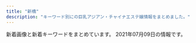 ```yaml
---
title: "新橋"
description: "キーワード別にの巨乳アジアン・チャイナエステ嬢情報をまとめました。"
---
```


新着画像と新着キーワードをまとめています。
2021年07月09日の情報です。

<DmmAffiliateIns />
<KeywordTable
  shops={
    [
    {
        "keywords": {
            "87": 6,
            "86": 31
        },
        "url": "http://melpomene-est.biz/",
        "img_links": [
            "http://melpomene-est.biz/images/cg08.jpg",
            "http://melpomene-est.biz/images/ac4.jpg",
            "http://melpomene-est.biz/images/cg06.jpg",
            "http://melpomene-est.biz/images/ac2.jpg",
            "http://melpomene-est.biz/images/b4.jpg",
            "http://melpomene-est.biz/images/r1.jpg",
            "http://melpomene-est.biz/images/r2.jpg",
            "http://melpomene-est.biz/images/b6.jpg",
            "http://melpomene-est.biz/images/cg01.jpg",
            "http://melpomene-est.biz/images/b3.jpg",
            "http://melpomene-est.biz/images/roser.png",
            "http://melpomene-est.biz/images/kan.jpg",
            "http://melpomene-est.biz/images/r4.jpg",
            "http://melpomene-est.biz/images/ac1.jpg",
            "http://melpomene-est.biz/images/b1.jpg",
            "http://melpomene-est.biz/images/cg02.jpg",
            "http://melpomene-est.biz/images/rosel.png",
            "http://melpomene-est.biz/images/cg05.jpg",
            "http://melpomene-est.biz/images/cg09.jpg",
            "http://melpomene-est.biz/images/b2.jpg",
            "http://melpomene-est.biz/images/b5.jpg",
            "http://melpomene-est.biz/images/qrc.png",
            "http://melpomene-est.biz/images/r3.jpg",
            "http://melpomene-est.biz/images/r5.jpg",
            "http://melpomene-est.biz/images/cg03.jpg",
            "http://melpomene-est.biz/images/r6.jpg",
            "http://melpomene-est.biz/images/tel.png",
            "http://melpomene-est.biz/images/ac3.jpg"
        ],
        "station": "JR\u65b0\u6a4b\u99c5\u65e5\u6bd4\u8c37\u53e3",
        "name": "\u30bb\u30cf\u30c8"
    },
    {
        "station": "JR\u65b0\u6a4b\u99c5\u70cf\u68ee\u53e3",
        "img_links": [
            "http://www.momigoku.mensest.com/files/006-03.jpg",
            "http://www.momigoku.mensest.com/files/007-02.jpg",
            "http://www.momigoku.mensest.com/files/002-02.jpg",
            "http://www.momigoku.mensest.com/files/005-03.jpg",
            "http://www.momigoku.mensest.com/images/r3.jpg",
            "http://www.momigoku.mensest.com/files/003-02.jpg",
            "http://www.momigoku.mensest.com/files/005-02.jpg",
            "http://www.momigoku.mensest.com/files/001-02.jpg",
            "http://www.momigoku.mensest.com/files/001.jpg",
            "http://www.momigoku.mensest.com/files/002.jpg",
            "http://www.momigoku.mensest.com/photo_news/upimg/6568560e4063c21661_0.jpg",
            "http://www.momigoku.mensest.com/files/004-02.jpg",
            "http://www.momigoku.mensest.com/images/mobile.jpg",
            "http://www.momigoku.mensest.com/files/008-03.jpg",
            "http://www.momigoku.mensest.com/files/008-02.jpg",
            "http://www.momigoku.mensest.com/files/006-02.jpg",
            "http://www.momigoku.mensest.com/files/007.jpg",
            "http://www.momigoku.mensest.com/files/002-03.jpg",
            "http://www.momigoku.mensest.com/images/line.png",
            "http://www.momigoku.mensest.com/files/009-02.jpg",
            "http://www.momigoku.mensest.com/files/008.jpg",
            "http://www.momigoku.mensest.com/files/009.jpg",
            "http://www.momigoku.mensest.com/files/003-03.jpg",
            "http://www.momigoku.mensest.com/files/004.jpg",
            "http://www.momigoku.mensest.com/files/005.jpg",
            "http://www.momigoku.mensest.com/files/009-03.jpg",
            "http://www.momigoku.mensest.com/photo_news/upimg/6504960e3d603628fe_1.jpg",
            "http://www.momigoku.mensest.com/files/001-03.jpg",
            "http://www.momigoku.mensest.com/files/004-03.jpg",
            "http://www.momigoku.mensest.com/files/003.jpg",
            "http://www.momigoku.mensest.com/files/006.jpg",
            "http://www.momigoku.mensest.com/photo_news/upimg/6504960e3d603628fe_0.jpg",
            "http://www.momigoku.mensest.com/files/007-03.jpg"
        ],
        "keywords": {
            "E": 4,
            "C": 21,
            "D": 28,
            "87": 36,
            "\u30bb\u30af\u30b7\u30fc": 1
        },
        "name": "\u3082\u307f\u6975",
        "url": "http://www.momigoku.mensest.com/"
    },
    {
        "keywords": {},
        "img_links": [],
        "url": "http://es-leon.link/",
        "station": "JR\u65b0\u6a4b\u99c5\u70cf\u68ee\u53e3",
        "name": "LEON"
    },
    {
        "station": "\u5185\u5e78\u753a\u99c5A3",
        "img_links": [
            "http://romantic-est.info/img/cg03.jpg",
            "http://romantic-est.info/img/r2.jpg",
            "http://romantic-est.info/img/cg09.jpg",
            "http://romantic-est.info/img/cg091.jpg",
            "http://romantic-est.info/img/r5.jpg",
            "http://romantic-est.info/img/topimg.jpg",
            "http://romantic-est.info/img/cg07.jpg",
            "http://romantic-est.info/img/r4.jpg",
            "http://romantic-est.info/img/kan.jpg",
            "http://romantic-est.info/link/menlog.jpg",
            "http://romantic-est.info/img/cg061.jpg",
            "http://romantic-est.info/img/cg11.jpg",
            "http://romantic-est.info/img/cg111.jpg",
            "http://romantic-est.info/img/cg06.jpg",
            "http://romantic-est.info/img/topimg1.jpg",
            "http://romantic-est.info/img/line1.jpg",
            "http://romantic-est.info/img/r3.jpg",
            "http://romantic-est.info/img/r1.jpg",
            "https://s-este.jp/img/common/freebanner/200_40.png",
            "https://www.est-tatsujin.jp/theme/esthe_no_tatsujin_front/banner/estbnr_s2_200x40.jpg",
            "http://romantic-est.info/img/line.jpg",
            "http://romantic-est.info/img/cg071.jpg",
            "http://romantic-est.info/img/cg031.jpg",
            "http://romantic-est.info/img/rec00.jpg"
        ],
        "keywords": {},
        "name": "\u30ab\u30b5\u30d6\u30e9\u30f3\u30ab",
        "url": "http://romantic-est.info/"
    },
    {
        "img_links": [
            "https://minazuki-tokyo.com/wp-content/uploads/2021/02/yumi.jpg",
            "https://minazuki-tokyo.com/wp-content/uploads/2021/02/sm02.png",
            "https://minazuki-tokyo.com/wp-content/uploads/2020/11/photo05.png",
            "https://minazuki-tokyo.com/wp-content/uploads/2021/02/koyuri-1.jpg",
            "https://minazuki-tokyo.com/wp-content/uploads/2020/11/photo04.png",
            "https://minazuki-tokyo.com/wp-content/uploads/2021/03/top10.png",
            "https://minazuki-tokyo.com/wp-content/uploads/2021/02/2-09.png",
            "https://minazuki-tokyo.com/wp-content/uploads/2021/02/cam.png",
            "https://minazuki-tokyo.com/wp-content/uploads/2021/02/sm01.png",
            "https://minazuki-tokyo.com/wp-content/uploads/2020/11/photo01.png",
            "https://minazuki-tokyo.com/wp-content/uploads/2021/02/yuyu.png",
            "https://minazuki-tokyo.com/wp-content/uploads/2021/02/sm04.png",
            "https://minazuki-tokyo.com/wp-content/uploads/2021/02/t08.png",
            "https://minazuki-tokyo.com/wp-content/uploads/2021/02/ayu.jpg",
            "https://minazuki-tokyo.com/wp-content/uploads/2021/02/yuyu2.jpg",
            "https://minazuki-tokyo.com/wp-content/uploads/2021/02/haru.jpg",
            "https://minazuki-tokyo.com/wp-content/uploads/2021/02/t04.png",
            "https://minazuki-tokyo.com/wp-content/uploads/2021/02/sm03.png",
            "https://minazuki-tokyo.com/wp-content/uploads/2021/02/haru.png",
            "https://minazuki-tokyo.com/wp-content/uploads/2021/02/t01.png",
            "https://minazuki-tokyo.com/wp-content/uploads/2021/02/price.png",
            "https://minazuki-tokyo.com/wp-content/uploads/2020/11/photo03.png",
            "https://minazuki-tokyo.com/wp-content/uploads/2021/02/t07.png",
            "https://minazuki-tokyo.com/wp-content/uploads/2021/02/top2.png",
            "https://minazuki-tokyo.com/wp-content/uploads/2021/02/koyuri.png",
            "https://minazuki-tokyo.com/wp-content/uploads/2021/02/t06.png",
            "https://minazuki-tokyo.com/wp-content/uploads/2021/02/yumi.png",
            "https://minazuki-tokyo.com/wp-content/uploads/2021/02/t03.png",
            "https://minazuki-tokyo.com/wp-content/uploads/2021/02/t05.png",
            "https://minazuki-tokyo.com/wp-content/uploads/2021/02/t02.png",
            "https://minazuki-tokyo.com/wp-content/uploads/2021/02/ayu.png",
            "https://minazuki-tokyo.com/wp-content/uploads/2021/02/top1.png",
            "https://minazuki-tokyo.com/wp-content/uploads/2020/11/photo02.png"
        ],
        "station": "JR\u6d5c\u677e\u753a\u99c5\u5357\u53e3",
        "name": "\u6c34\u7121\u6708\uff5e\u307f\u306a\u3065\u304d\uff5e",
        "url": "https://minazuki-tokyo.com/",
        "keywords": {
            "85": 4,
            "83": 4,
            "87": 4,
            "86": 4,
            "90": 4
        }
    },
    {
        "station": "JR\u6d5c\u677e\u753a\u99c5\u5317\u53e3",
        "img_links": [
            "https://hamamatsucho-mensesthe.net/wp/wp-content/uploads/2019/10/eri-150x150.jpg",
            "https://hamamatsucho-mensesthe.net/wp/wp-content/uploads/2020/02/nana.jpg",
            "https://hamamatsucho-mensesthe.net/wp/icon/facebook.png",
            "https://hamamatsucho-mensesthe.net/wp/icon/line.png",
            "https://hamamatsucho-mensesthe.net/room/room-l2.jpg",
            "https://hamamatsucho-mensesthe.net/staff/top/nao-s1.jpg",
            "https://hamamatsucho-mensesthe.net/room/room-l5.jpg",
            "https://hamamatsucho-mensesthe.net/images/clear.png",
            "https://hamamatsucho-mensesthe.net/wp/wp-content/uploads/2019/07/587590BB-96D0-4887-BE26-3B1413FF7283-150x150.jpeg",
            "https://hamamatsucho-mensesthe.net/wp/images/mensesthe.jpg",
            "https://hamamatsucho-mensesthe.net/wp/wp-content/uploads/2019/07/0677E994-1DBF-4E0E-AB70-7CA5C034B140-150x150.jpeg",
            "https://hamamatsucho-mensesthe.net/wp/images/top3.jpg",
            "https://hamamatsucho-mensesthe.net/wp/wp-content/uploads/2020/10/aki-150x150.jpg",
            "https://hamamatsucho-mensesthe.net/link/mens-esthe.png",
            "https://hamamatsucho-mensesthe.net/staff/top/ayaka-s1.jpg",
            "https://hamamatsucho-mensesthe.net/wp/wp-content/uploads/2018/11/yui-l1.jpg",
            "https://hamamatsucho-mensesthe.net/images/footer-l.png",
            "https://hamamatsucho-mensesthe.net/wp/wp-content/uploads/2021/01/yuna-150x150.jpg",
            "https://hamamatsucho-mensesthe.net/staff/top/miyu-s1.jpg",
            "https://hamamatsucho-mensesthe.net/wp/icon/google_plus.png",
            "https://hamamatsucho-mensesthe.net/wp/wp-content/uploads/2020/01/mitsuki.jpg",
            "https://hamamatsucho-mensesthe.net/wp/wp-content/uploads/2021/07/rika.jpg",
            "https://hamamatsucho-mensesthe.net/staff/top/rika-s1.jpg",
            "https://hamamatsucho-mensesthe.net/wp/wp-content/uploads/2020/01/emi-l1.jpg",
            "https://hamamatsucho-mensesthe.net/wp/wp-content/uploads/2021/05/yuki-s1-150x150.jpg",
            "https://hamamatsucho-mensesthe.net/staff/top/emi-s1.jpg",
            "https://hamamatsucho-mensesthe.net/wp/icon/twitter.png",
            "https://hamamatsucho-mensesthe.net/wp/wp-content/uploads/2021/05/yuki.jpg",
            "https://hamamatsucho-mensesthe.net/wp/wp-content/uploads/2020/02/1714CAA8-3D57-4009-AB72-F5A8E6B60310.jpeg",
            "https://hamamatsucho-mensesthe.net/images/flower.png",
            "https://hamamatsucho-mensesthe.net/icon/facebook.png",
            "https://hamamatsucho-mensesthe.net/icon/twitter.png",
            "https://hamamatsucho-mensesthe.net/staff/top/mitsuki-s1.jpg",
            "https://hamamatsucho-mensesthe.net/wp/wp-content/uploads/2021/07/rika-150x150.jpg",
            "https://hamamatsucho-mensesthe.net/staff/top/rin-s1.jpg",
            "https://hamamatsucho-mensesthe.net/icon/line.png",
            "https://hamamatsucho-mensesthe.net/wp/wp-content/uploads/2020/01/misaki-l2.jpg",
            "https://hamamatsucho-mensesthe.net/wp/wp-content/uploads/2020/11/urara.jpg",
            "https://hamamatsucho-mensesthe.net/wp/wp-content/uploads/2020/02/stand-by.jpg",
            "https://hamamatsucho-mensesthe.net/room/room-l3.jpg",
            "https://hamamatsucho-mensesthe.net/room/room-l1.jpg",
            "https://hamamatsucho-mensesthe.net/staff/top/aki-s1.jpg",
            "https://hamamatsucho-mensesthe.net/wp/wp-content/uploads/2020/08/ayaka.jpg",
            "https://hamamatsucho-mensesthe.net/wp/images/top1.jpg",
            "https://hamamatsucho-mensesthe.net/room/room-l6.jpg",
            "https://hamamatsucho-mensesthe.net/icon/google_plus.png",
            "https://hamamatsucho-mensesthe.net/wp/images/clear.png",
            "https://hamamatsucho-mensesthe.net/images/footer-r.png",
            "https://hamamatsucho-mensesthe.net/room/room-l4.jpg",
            "https://hamamatsucho-mensesthe.net/wp/images/top2.jpg"
        ],
        "keywords": {
            "C": 2,
            "E": 6,
            "D": 21
        },
        "name": "SERA",
        "url": "https://hamamatsucho-mensesthe.net/"
    },
    {
        "name": "\u3072\u307e\u308f\u308a",
        "url": "http://www.himawari.mensest.com/",
        "img_links": [
            "http://www.himawari.mensest.com/images/s_staff.jpg",
            "http://www.himawari.mensest.com/files/005.jpg",
            "http://www.himawari.mensest.com/images/s_news.jpg",
            "http://www.himawari.mensest.com/images/s_link.jpg",
            "http://www.himawari.mensest.com/images/top.png",
            "http://www.himawari.mensest.com/files/006-02.jpg",
            "http://www.himawari.mensest.com/images/s_info.jpg",
            "http://www.himawari.mensest.com/files/003.jpg",
            "http://www.himawari.mensest.com/images/hua.jpg",
            "http://www.himawari.mensest.com/images/bj3.jpg",
            "http://www.himawari.mensest.com/files/002-02.jpg",
            "http://www.himawari.mensest.com/images/bj1.jpg",
            "http://www.himawari.mensest.com/files/004-02.jpg",
            "http://www.himawari.mensest.com/files/003-02.jpg",
            "http://www.himawari.mensest.com/files/006.jpg",
            "http://www.himawari.mensest.com/files/002.jpg",
            "http://www.himawari.mensest.com/files/004.jpg",
            "http://www.himawari.mensest.com/files/005-02.jpg",
            "http://www.himawari.mensest.com/images/mobile.jpg"
        ],
        "keywords": {
            "87": 2,
            "D": 2,
            "86": 3,
            "C": 3
        },
        "station": "JR\u6d5c\u677e\u753a\u99c5\u5317\u53e3"
    },
    {
        "url": "http://www.es-tokyo.link",
        "name": "Pandora*\u30d1\u30f3\u30c9\u30e9",
        "keywords": {},
        "img_links": [
            "http://www.es-tokyo.link/images/staff_t.jpg",
            "http://www.es-tokyo.link/images/27.jpg",
            "http://www.es-tokyo.link/img/miwa1.jpg",
            "http://www.es-tokyo.link/images/b3.jpg",
            "http://www.es-tokyo.link/images/3.jpg",
            "http://www.es-tokyo.link/images/head.jpg",
            "http://www.es-tokyo.link/img/erin2.jpg",
            "http://www.es-tokyo.link/img/naomi1.jpg",
            "http://www.es-tokyo.link/img/hikari1.jpg",
            "http://www.es-tokyo.link/img/suzu1.jpg",
            "http://www.es-tokyo.link/images/22.jpg",
            "http://www.es-tokyo.link/images/20.jpg",
            "http://www.es-tokyo.link/img/minami2.jpg",
            "http://www.es-tokyo.link/images/30.jpg",
            "http://www.es-tokyo.link/images/tel.jpg",
            "http://www.es-tokyo.link/images/32.jpg",
            "http://www.es-tokyo.link/images/interior_t.jpg",
            "http://www.es-tokyo.link/images/mobile.jpg",
            "http://www.es-tokyo.link/img/ami1.jpg",
            "http://www.es-tokyo.link/images/5.jpg",
            "http://www.es-tokyo.link/img/minami1.jpg",
            "http://www.es-tokyo.link/images/sys2.jpg",
            "http://www.es-tokyo.link/images/newface.jpg",
            "http://www.es-tokyo.link/images/b1.jpg",
            "http://www.es-tokyo.link/images/news.jpg",
            "http://www.es-tokyo.link/images/s1.png",
            "http://www.es-tokyo.link/img/mayu1.jpg",
            "http://www.es-tokyo.link/images/int1.jpg",
            "http://www.es-tokyo.link/images/23.jpg",
            "http://www.es-tokyo.link/images/31.jpg",
            "http://www.es-tokyo.link/images/24.jpg",
            "http://www.es-tokyo.link/images/28.jpg",
            "http://www.es-tokyo.link/images/int2.jpg",
            "http://www.es-tokyo.link/img/erin1.jpg",
            "http://www.es-tokyo.link/images/19.jpg",
            "http://www.es-tokyo.link/img/emili1.jpg",
            "http://www.es-tokyo.link/img/izumi1.jpg",
            "http://www.es-tokyo.link/img/momoko1.jpg",
            "http://www.es-tokyo.link/img/yui1.jpg",
            "http://www.es-tokyo.link/images/9.jpg",
            "http://www.es-tokyo.link/images/b2.jpg",
            "http://www.es-tokyo.link/img/kaori1.jpg",
            "http://www.es-tokyo.link/images/sys1.jpg",
            "http://www.es-tokyo.link/img/izumi2.jpg",
            "http://www.es-tokyo.link/img/rin1.jpg",
            "http://www.es-tokyo.link/images/25.jpg"
        ],
        "station": "JR\u6d5c\u677e\u753a\u99c5\u5357\u53e3"
    },
    {
        "img_links": [
            "http://www.shiawasenojikan.esjp.info/files/003-02.jpg",
            "http://www.shiawasenojikan.esjp.info/files/010-03.jpg",
            "http://www.shiawasenojikan.esjp.info/files/001.jpg",
            "http://www.shiawasenojikan.esjp.info/images/link_t.jpg",
            "http://www.shiawasenojikan.esjp.info/files/015-02.jpg",
            "http://www.shiawasenojikan.esjp.info/files/009-02.jpg",
            "http://www.shiawasenojikan.esjp.info/files/003-03.jpg",
            "http://www.shiawasenojikan.esjp.info/images/interior_t.jpg",
            "http://www.shiawasenojikan.esjp.info/images/news.jpg",
            "http://www.shiawasenojikan.esjp.info/files/010-02.jpg",
            "http://www.shiawasenojikan.esjp.info/files/009-03.jpg",
            "http://www.shiawasenojikan.esjp.info/files/015.jpg",
            "http://www.shiawasenojikan.esjp.info/files/003.jpg",
            "http://www.shiawasenojikan.esjp.info/files/001-03.jpg",
            "http://www.shiawasenojikan.esjp.info/files/015-03.jpg",
            "http://www.shiawasenojikan.esjp.info/files/009.jpg",
            "http://www.shiawasenojikan.esjp.info/images/head.jpg",
            "http://www.shiawasenojikan.esjp.info/images/int2.jpg",
            "http://www.shiawasenojikan.esjp.info/files/010.jpg",
            "http://www.shiawasenojikan.esjp.info/images/staff_t.jpg",
            "http://www.shiawasenojikan.esjp.info/images/sys3.jpg",
            "http://www.shiawasenojikan.esjp.info/images/mobile.jpg",
            "http://www.shiawasenojikan.esjp.info/images/tel.jpg",
            "http://www.shiawasenojikan.esjp.info/files/001-02.jpg"
        ],
        "keywords": {
            "88": 1,
            "87": 3,
            "D": 5,
            "86": 1
        },
        "station": "JR\u65b0\u6a4b\u99c5\u65e5\u6bd4\u8c37\u53e3",
        "url": "http://www.shiawasenojikan.esjp.info/",
        "name": "\u5e78\u305b\u306e\u6642\u9593"
    },
    {
        "keywords": {},
        "station": "JR\u7530\u753a\u99c5\u6771\u53e3",
        "url": "http://www.k-harunoie.info/",
        "img_links": [
            "http://www.k-harunoie.info/imge/ta.png",
            "http://www.k-harunoie.info/imge/interior_t.jpg",
            "http://www.k-harunoie.info/imge/service2.jpg",
            "http://www.k-harunoie.info/imge/staff_t.jpg",
            "http://www.k-harunoie.info/imge/s1.png",
            "http://www.k-harunoie.info/imge/p-2.jpg",
            "http://www.k-harunoie.info/imge/p-1.jpg",
            "http://www.k-harunoie.info/imge/service3.jpg",
            "http://www.k-harunoie.info/imge/s0.png",
            "http://www.k-harunoie.info/imge/p-4.jpg",
            "http://www.k-harunoie.info/imge/int2.png",
            "http://www.k-harunoie.info/imge/p-5.jpg",
            "http://www.k-harunoie.info/imge/sys.png",
            "http://www.k-harunoie.info/imge/botton.jpg",
            "http://www.k-harunoie.info/imge/service1.jpg",
            "http://www.k-harunoie.info/imge/tel.png"
        ],
        "name": "\u6625\u306e\u5bb6"
    },
    {
        "keywords": {
            "D": 15,
            "C": 10
        },
        "url": "https://hamamatsucho-esthe.work/",
        "name": "Artemis",
        "img_links": [
            "https://hamamatsucho-esthe.work/room/esthe3.jpg",
            "https://hamamatsucho-esthe.work/2018/11/09/kana-s1.jpg",
            "https://hamamatsucho-esthe.work/2018/12/26/sayaka-s1.jpg",
            "https://hamamatsucho-esthe.work/menu/blog.png",
            "https://hamamatsucho-esthe.work/staff/riri-s1.jpg",
            "https://hamamatsucho-esthe.work/images/footer-r.png",
            "https://hamamatsucho-esthe.work/2019/06/14/riri-s1.jpg",
            "https://hamamatsucho-esthe.work/2021/03/26/riri-s1.jpg",
            "https://hamamatsucho-esthe.work/images/flower.png",
            "https://hamamatsucho-esthe.work/icon/google_plus.png",
            "https://hamamatsucho-esthe.work/images/qrcode.png",
            "https://hamamatsucho-esthe.work/staff/mimi-s1.jpg",
            "https://hamamatsucho-esthe.work/button/home.png",
            "https://hamamatsucho-esthe.work/menu/home.png",
            "https://hamamatsucho-esthe.work/room/esthe2.jpg",
            "https://hamamatsucho-esthe.work/icon/facebook.png",
            "https://hamamatsucho-esthe.work/2020/07/30/maki-s1.jpg",
            "https://hamamatsucho-esthe.work/room/2-l.jpg",
            "https://hamamatsucho-esthe.work/2021/04/22/nana-s1.jpg",
            "https://hamamatsucho-esthe.work/room/1-s.jpg",
            "https://hamamatsucho-esthe.work/icon/line.png",
            "https://hamamatsucho-esthe.work/room/4-l.jpg",
            "https://hamamatsucho-esthe.work/2021/05/20/mimi-s1.jpg",
            "https://hamamatsucho-esthe.work/room/3-s.jpg",
            "https://hamamatsucho-esthe.work/2019/01/14/emi-s1.jpg",
            "https://hamamatsucho-esthe.work/room/1-l.jpg",
            "https://hamamatsucho-esthe.work/button/staff.png",
            "https://hamamatsucho-esthe.work/2020/11/06/momo-s1.jpg",
            "https://hamamatsucho-esthe.work/2019/05/25/riko-s1.jpg",
            "https://hamamatsucho-esthe.work/room/4-s.jpg",
            "https://hamamatsucho-esthe.work/staff/nana-l1.jpg",
            "https://hamamatsucho-esthe.work/images/main-sp.jpg",
            "https://hamamatsucho-esthe.work/menu/gallery.png",
            "https://hamamatsucho-esthe.work/staff/yuki-s1.jpg",
            "https://hamamatsucho-esthe.work/staff/maki-l1.jpg",
            "https://hamamatsucho-esthe.work/menu/friend.png",
            "https://hamamatsucho-esthe.work/staff/riri-l1.jpg",
            "https://hamamatsucho-esthe.work/staff/mimi-l1.jpg",
            "https://hamamatsucho-esthe.work/button/blog.png",
            "https://hamamatsucho-esthe.work/2021/06/04/yuki-s1.jpg",
            "https://hamamatsucho-esthe.work/staff/maki-s1.jpg",
            "https://hamamatsucho-esthe.work/kana01.png",
            "https://hamamatsucho-esthe.work/room/3-l.jpg",
            "https://hamamatsucho-esthe.work/images/clear.png",
            "https://hamamatsucho-esthe.work/staff/yuki-l1.jpg",
            "https://hamamatsucho-esthe.work/staff/nana-s1.jpg",
            "https://hamamatsucho-esthe.work/room/esthe1.jpg",
            "https://hamamatsucho-esthe.work/2020/01/05/yuki-s1.jpg",
            "https://hamamatsucho-esthe.work/images/main1.jpg",
            "https://hamamatsucho-esthe.work/2019/11/05/nanami-s1.jpg",
            "https://hamamatsucho-esthe.work/menu/info.png",
            "https://hamamatsucho-esthe.work/images/footer-l.png",
            "https://hamamatsucho-esthe.work/staff/riko-s1.jpg",
            "https://hamamatsucho-esthe.work/room/2-s.jpg",
            "https://hamamatsucho-esthe.work/2019/05/25/koko-s1.jpg",
            "https://hamamatsucho-esthe.work/icon/twitter.png"
        ],
        "station": "JR\u6d5c\u677e\u753a\u99c5\u5317\u53e3"
    },
    {
        "station": "JR\u7530\u753a\u99c5\u897f\u53e3",
        "name": "\u68ee\u306e\u9999",
        "keywords": {},
        "img_links": [
            "https://static.wixstatic.com/media/c0eb72_026f8703429f4d1a93067d6664ba9e24~mv2.png",
            "https://static.wixstatic.com/media/c0eb72_349ce6f6faed4c09b9ec1e412ba7a370~mv2.jpg",
            "https://static.wixstatic.com/media/c0eb72_9f57c6ba804e4a55805040f7832a3bb9~mv2.png",
            "https://static.wixstatic.com/media/c0eb72_068fd8e3a6034963bb1dcf1002759294~mv2.png",
            "https://static.wixstatic.com/media/c0eb72_43f5a28bd3004602b64ed4bc3095af0e~mv2.png"
        ],
        "url": "https://www.morinokaori-massage.com/"
    },
    {
        "img_links": [
            "http://tamachi-en.link/images/g8.jpg",
            "http://tamachi-en.link/images/sakula.jpg",
            "http://tamachi-en.link/images/zi_staff.png",
            "http://tamachi-en.link/images/g6.jpg",
            "http://tamachi-en.link/images/zi_link.png",
            "http://tamachi-en.link/images/g0.jpg",
            "http://tamachi-en.link/images/g3.jpg",
            "http://tamachi-en.link/images/top.jpg",
            "http://tamachi-en.link/images/g1.jpg",
            "http://tamachi-en.link/images/new1.jpg",
            "http://tamachi-en.link/images/g2.jpg",
            "http://tamachi-en.link/images/g5.jpg",
            "http://tamachi-en.link/images/mobile.png",
            "http://tamachi-en.link/images/g4.jpg"
        ],
        "station": "JR\u7530\u753a\u99c5\u6771\u53e3",
        "name": "\u7e01",
        "url": "http://tamachi-en.link/",
        "keywords": {
            "C": 16
        }
    },
    {
        "img_links": [
            "https://hamamatsucho-mensesthe.com/images/footer-r.png",
            "https://hamamatsucho-mensesthe.com/button/home.png",
            "https://hamamatsucho-mensesthe.com/2018/06/12/yoko-s1.jpg",
            "https://hamamatsucho-mensesthe.com/2018/03/02/anna-s1.jpg",
            "https://hamamatsucho-mensesthe.com/icon/facebook.png",
            "https://hamamatsucho-mensesthe.com/2017/10/08/ruru-s1.jpg",
            "https://hamamatsucho-mensesthe.com/2018/06/08/hana-s2.jpg",
            "https://hamamatsucho-mensesthe.com/images/header3.png",
            "https://hamamatsucho-mensesthe.com/staff2/wp-content/uploads/2021/05/mimi02.png",
            "https://hamamatsucho-mensesthe.com/staff2/wp-content/uploads/2021/06/yuki02.png",
            "https://hamamatsucho-mensesthe.com/room/3.jpg",
            "https://hamamatsucho-mensesthe.com/room/4.jpg",
            "https://hamamatsucho-mensesthe.com/staff2/wp-content/uploads/2019/12/nanami02-2.png",
            "https://hamamatsucho-mensesthe.com/staff/arisa-l1.jpg",
            "https://hamamatsucho-mensesthe.com/staff2/wp-content/uploads/2021/06/linko05.png",
            "https://hamamatsucho-mensesthe.com/staff2/wp-content/uploads/2021/03/rina03.png",
            "https://hamamatsucho-mensesthe.com/staff2/wp-content/uploads/2021/03/miku03.png",
            "https://hamamatsucho-mensesthe.com/staff2/wp-content/uploads/2019/12/haru-1.png",
            "https://hamamatsucho-mensesthe.com/menu/friend.png",
            "https://hamamatsucho-mensesthe.com/room/esthe2.jpg",
            "https://hamamatsucho-mensesthe.com/staff/koko-l1.jpg",
            "https://hamamatsucho-mensesthe.com/room/1.jpg",
            "https://hamamatsucho-mensesthe.com/room/2.jpg",
            "https://hamamatsucho-mensesthe.com/button/staff.png",
            "https://hamamatsucho-mensesthe.com/images/clear.png",
            "https://hamamatsucho-mensesthe.com/images/main1.jpg",
            "https://hamamatsucho-mensesthe.com/menu/home.png",
            "https://hamamatsucho-mensesthe.com/staff2/wp-content/uploads/2020/11/momo02.png",
            "https://hamamatsucho-mensesthe.com/miyuki01.png",
            "https://hamamatsucho-mensesthe.com/menu/gallery.png",
            "https://hamamatsucho-mensesthe.com/staff/yuyu-s1.jpg",
            "https://hamamatsucho-mensesthe.com/kumi1.jpg",
            "https://hamamatsucho-mensesthe.com/menu/info.png",
            "https://hamamatsucho-mensesthe.com/staff/yoko-s1.jpg",
            "https://hamamatsucho-mensesthe.com/images/footer-l.png",
            "https://hamamatsucho-mensesthe.com/2018/11/23/arisa-s1.jpg",
            "https://hamamatsucho-mensesthe.com/images/main-sp.jpg",
            "https://hamamatsucho-mensesthe.com/staff2/wp-content/uploads/2020/11/siruet.png",
            "https://hamamatsucho-mensesthe.com/images/flower.png",
            "https://hamamatsucho-mensesthe.com/staff/arisa-s1.jpg",
            "https://hamamatsucho-mensesthe.com/button/sche.png",
            "https://hamamatsucho-mensesthe.com/2018/12/21/koko-s1.jpg",
            "https://hamamatsucho-mensesthe.com/staff2/wp-content/uploads/2021/06/miki01.png",
            "https://hamamatsucho-mensesthe.com/2018/12/21/yuyu-s1.jpg",
            "https://hamamatsucho-mensesthe.com/staff/koko-s1.jpg",
            "https://hamamatsucho-mensesthe.com/staff/nana-l1.jpg",
            "https://hamamatsucho-mensesthe.com/room/esthe3.jpg",
            "https://hamamatsucho-mensesthe.com/staff2/wp-content/uploads/2021/07/yui01.png",
            "https://hamamatsucho-mensesthe.com/staff2/wp-content/uploads/2021/06/hime01.png",
            "https://hamamatsucho-mensesthe.com/kumi2.jpg",
            "https://hamamatsucho-mensesthe.com/nana03.png",
            "https://hamamatsucho-mensesthe.com/menu/sche.png",
            "https://hamamatsucho-mensesthe.com/staff/yuyu-l1.jpg",
            "https://hamamatsucho-mensesthe.com/staff/yoko-l1.jpg",
            "https://hamamatsucho-mensesthe.com/staff2/wp-content/uploads/2021/06/ai01.png",
            "https://hamamatsucho-mensesthe.com/room/esthe1.jpg",
            "https://hamamatsucho-mensesthe.com/icon/twitter.png",
            "https://hamamatsucho-mensesthe.com/icon/google_plus.png",
            "https://hamamatsucho-mensesthe.com/staff/nana-s1.jpg",
            "https://hamamatsucho-mensesthe.com/icon/line.png"
        ],
        "url": "https://hamamatsucho-mensesthe.com/",
        "keywords": {
            "E": 3,
            "F": 3,
            "C": 4,
            "D": 7
        },
        "station": "JR\u6d5c\u677e\u753a\u99c5\u5317\u53e3",
        "name": "Oriental Spa"
    },
    {
        "name": "Yuki\u2019s House",
        "img_links": [
            "http://yukizhouse00.web.fc2.com/images/portfolio/work-5.jpg",
            "http://yukizhouse00.web.fc2.com/images/portfolio/work-2.jpg",
            "http://yukizhouse00.web.fc2.com/images/slider/slid1.jpg",
            "http://yukizhouse00.web.fc2.com/images/portfolio/work-1.jpg",
            "http://yukizhouse00.web.fc2.com/images/portfolio/work-4.jpg",
            "http://yukizhouse00.web.fc2.com/images/portfolio/work-3.jpg",
            "http://yukizhouse00.web.fc2.com/images/slider/slid2.jpg",
            "http://yukizhouse00.web.fc2.com/images/portfolio/work-6.jpg"
        ],
        "station": "JR\u6d5c\u677e\u753a\u99c5\u5357\u53e3",
        "url": "http://yukizhouse00.web.fc2.com/",
        "keywords": {}
    },
    {
        "keywords": {
            "\u30bb\u30af\u30b7\u30fc": 26,
            "D": 13,
            "\u80f8": 6,
            "F": 3,
            "E": 20,
            "\u4e73": 6
        },
        "img_links": [
            "https://aroma-queen.work/images/st/st_four1.jpg",
            "https://aroma-queen.work/images/st/st_yuri_3.jpg",
            "https://aroma-queen.work/images/st/st_coco_2.jpg",
            "https://aroma-queen.work/images/st/st_nanako.jpg",
            "https://aroma-queen.work/images/st/st_21.jpg",
            "https://aroma-queen.work/images/st/st_honey_1.jpg",
            "https://aroma-queen.work/images/top_campaign_dec.jpg",
            "https://aroma-queen.work/images/st/st_rinda_1.jpg",
            "https://aroma-queen.work/images/st/st_sakura_1.jpg",
            "https://aroma-queen.work/images/st/st_aiko_2.jpg",
            "https://aroma-queen.work/images/st/st_dan_2.jpg",
            "https://aroma-queen.work/images/st/st_22.jpg",
            "https://aroma-queen.work/images/st/st_huxa.jpg",
            "https://aroma-queen.work/images/st/st_nanako2.jpg",
            "https://aroma-queen.work/images/st/st_koko.jpg",
            "https://aroma-queen.work/images/st/st_aya_1.jpg",
            "https://aroma-queen.work/images/st/st_19.jpg",
            "https://aroma-queen.work/images/st/st_nuna2.jpg",
            "https://aroma-queen.work/images/st/st_party_2.jpg",
            "https://aroma-queen.work/images/st/st_nori.jpg",
            "https://aroma-queen.work/images/st/st_kou1.jpg",
            "https://aroma-queen.work/images/st/st_18.jpg",
            "https://aroma-queen.work/images/st/st_eiri.jpg",
            "https://aroma-queen.work/images/st/st_ai.jpg",
            "https://aroma-queen.work/images/st/st_17.jpg",
            "https://aroma-queen.work/images/st/st_7_1.jpg",
            "https://aroma-queen.work/images/st/st_nan.jpg",
            "https://aroma-queen.work/images/st/st_mirror_2.jpg",
            "https://aroma-queen.work/images/st/st_kiki2.jpg",
            "https://aroma-queen.work/images/st/st_ami_2.jpg",
            "https://aroma-queen.work/images/st/st_get_3.jpg",
            "https://aroma-queen.work/images/st/st_cindy.jpg",
            "https://aroma-queen.work/images/st/st_pink_3.jpg",
            "https://aroma-queen.work/images/st/st_chiba_4.jpg",
            "https://aroma-queen.work/images/st/st_ryuu_2.jpg",
            "https://aroma-queen.work/images/st/st_pink_1.jpg",
            "https://aroma-queen.work/images/st/st_nuna3.jpg",
            "https://aroma-queen.work/images/st/st_13.jpg",
            "https://aroma-queen.work/images/st/st_maya_1.jpg",
            "https://aroma-queen.work/images/st/st_.jpg",
            "https://aroma-queen.work/images/st/st_mayumi_1.jpg",
            "https://aroma-queen.work/images/st/st_aiko_1.jpg",
            "https://aroma-queen.work/images/st/st_angel_2.jpg",
            "https://aroma-queen.work/images/st/st_chiba_2.jpg",
            "https://aroma-queen.work/images/st/st_minto_1.jpg",
            "https://aroma-queen.work/images/st/st_chiba_1.jpg",
            "https://aroma-queen.work/images/st/st_5_3.jpg",
            "https://aroma-queen.work/images/st/st_rinda_6.jpg",
            "https://aroma-queen.work/images/st/st_emi_1.jpg",
            "https://aroma-queen.work/images/top.png",
            "https://aroma-queen.work/images/st/st_bibi_2.jpg",
            "https://aroma-queen.work/images/st/st_10_1.jpg",
            "https://aroma-queen.work/images/st/st_hara3.jpg",
            "https://aroma-queen.work/images/st/st_yuri.jpg",
            "https://aroma-queen.work/images/st/st_emi.jpg",
            "https://aroma-queen.work/images/st/st_rei_3.jpg",
            "https://aroma-queen.work/images/st/st_yuri_2.jpg",
            "https://aroma-queen.work/images/st/st_gei.jpg",
            "https://aroma-queen.work/images/st/st_min_2.jpg",
            "https://aroma-queen.work/images/st/st_angel_1.jpg",
            "https://aroma-queen.work/images/st/st_mirror_3.jpg",
            "https://aroma-queen.work/images/st/st_coco_1.jpg",
            "https://aroma-queen.work/images/st/st_dan_1.jpg",
            "https://aroma-queen.work/images/st/st_jasmine_1.jpg",
            "https://aroma-queen.work/images/st/st_nana.jpg",
            "https://aroma-queen.work/images/st/st_ou_3.jpg",
            "https://aroma-queen.work/images/st/st_hara.jpg",
            "https://aroma-queen.work/images/st/st_cake_1.jpg",
            "https://aroma-queen.work/images/st/st_ai_1.jpg",
            "https://aroma-queen.work/images/st/st_nina_3.jpg",
            "https://aroma-queen.work/images/st/st_mayumi_2.jpg",
            "https://aroma-queen.work/images/st/st_maria.jpg",
            "https://aroma-queen.work/images/st/st_20.jpg",
            "https://aroma-queen.work/images/st/st_mai_1.jpg",
            "https://aroma-queen.work/images/st/st_16_1.jpg",
            "https://aroma-queen.work/images/st/st_ou_2.jpg",
            "https://aroma-queen.work/images/st/st_ai1.jpg",
            "https://aroma-queen.work/images/st/st_saya_0.jpg",
            "https://aroma-queen.work/images/st/st_nanako3.jpg",
            "https://aroma-queen.work/images/st/st_risa_1.jpg",
            "https://aroma-queen.work/images/st/st_joy_2.jpg",
            "https://aroma-queen.work/images/st/st_jerry.jpg",
            "https://aroma-queen.work/images/st/st_miki.jpg",
            "https://aroma-queen.work/images/st/st_hana_1.jpg",
            "https://aroma-queen.work/images/top2.png",
            "https://aroma-queen.work/images/st/st_rei.jpg",
            "https://aroma-queen.work/images/st/st_rinda_0.jpg",
            "https://aroma-queen.work/images/st/st_kei.jpg",
            "https://aroma-queen.work/images/st/st_kaori_2.jpg",
            "https://aroma-queen.work/images/st/st_anan.jpg",
            "https://aroma-queen.work/images/st/st_rei_2.jpg",
            "https://aroma-queen.work/images/st/st_jj_1.jpg",
            "https://aroma-queen.work/images/st/st_angel_3.jpg",
            "https://aroma-queen.work/images/st/st_rinda_2.jpg",
            "https://aroma-queen.work/images/st/st_yumi.jpg",
            "https://aroma-queen.work/images/st/st_sayuri_1.jpg",
            "https://aroma-queen.work/images/st/st_joy.jpg",
            "https://aroma-queen.work/images/st/st_maisy.jpg",
            "https://aroma-queen.work/images/st/st_koko_1.jpg",
            "https://aroma-queen.work/images/st/st_aya.jpg",
            "https://aroma-queen.work/images/st/st_ou_1.jpg",
            "https://aroma-queen.work/images/st/st_yuyu.jpg",
            "https://aroma-queen.work/images/st/st_rena_2.jpg",
            "https://aroma-queen.work/images/st/st_nana_1.jpg",
            "https://aroma-queen.work/images/st/st_min_4.jpg",
            "https://aroma-queen.work/images/st/st_14_1.jpg",
            "https://aroma-queen.work/images/st/st_25.jpg",
            "https://aroma-queen.work/images/st/st_5_1.jpg",
            "https://aroma-queen.work/images/top_campaign_spring.jpg",
            "https://aroma-queen.work/images/st/st_joy_1.jpg",
            "https://aroma-queen.work/images/st/st_sofea_2.jpg",
            "https://aroma-queen.work/images/st/st_rinda_4.jpg",
            "https://aroma-queen.work/images/st/st_pink_2.jpg",
            "https://aroma-queen.work/images/st/st_aigo.jpg",
            "https://aroma-queen.work/images/st/st_joy_3.jpg",
            "https://aroma-queen.work/images/st/st_eri.jpg",
            "https://aroma-queen.work/images/st/st_nami_1.jpg",
            "https://aroma-queen.work/images/st/st_mimi_1.jpg",
            "https://aroma-queen.work/images/st/st_saya_1.jpg",
            "https://aroma-queen.work/images/week_campaign.jpg",
            "https://aroma-queen.work/images/st/st_kiki_1.jpg",
            "https://aroma-queen.work/images/st/st_nuna.jpg",
            "https://aroma-queen.work/images/st/st_kou2.jpg",
            "https://aroma-queen.work/images/st/st_5_2.jpg",
            "https://aroma-queen.work/images/st/st_koy_2.jpg",
            "https://aroma-queen.work/images/st/st_shizuka_1.jpg",
            "https://aroma-queen.work/images/st/st_lucy_3.jpg",
            "https://aroma-queen.work/images/st/st_bibi.jpg",
            "https://aroma-queen.work/images/st/st_bibi_1.jpg",
            "https://aroma-queen.work/images/st/st_kaori_1.jpg",
            "https://aroma-queen.work/images/st/st_hana_2.jpg"
        ],
        "station": "JR\u65b0\u6a4b\u99c5\u70cf\u68ee\u53e3",
        "name": "Aroma Coco8",
        "url": "https://aroma-queen.work/"
    },
    {
        "keywords": {
            "85": 4,
            "E": 6,
            "88": 10,
            "84": 4,
            "87": 6
        },
        "name": "Tami",
        "url": "http://body-heal.net/",
        "img_links": [
            "http://body-heal.net/images/store/05.jpg",
            "http://body-heal.net/uploadfiles/images/campaignBodyHealNet.jpg",
            "http://body-heal.net/staffPhoto/b20190608222039.jpg",
            "http://body-heal.net/images/show.jpg",
            "http://body-heal.net/images/access/04.jpg",
            "http://body-heal.net/js/sliderLine/slide_next.png",
            "http://body-heal.net/staffPhoto/b20180721035111.jpg",
            "http://body-heal.net/staffPhoto/b20190218130854.jpg",
            "http://body-heal.net/images/access/02.jpg",
            "http://body-heal.net/images/store/06.jpg",
            "http://body-heal.net/images/store/04.jpg",
            "http://body-heal.net/images/access/01.jpg",
            "http://body-heal.net/staffPhoto/b20180926231950.jpg",
            "http://body-heal.net/js/sliderLine/slide_prev.png",
            "http://body-heal.net/staffPhoto/b20190608220420.jpg",
            "http://body-heal.net/staffPhoto/b20190120201033.jpg",
            "http://body-heal.net/images/access/05.jpg",
            "http://body-heal.net/images/store/01.jpg",
            "http://body-heal.net/images/access/03.jpg",
            "http://body-heal.net/staffPhoto/b20190117105438.jpg"
        ],
        "station": "JR\u7530\u753a\u99c5\u4e09\u7530\u53e3"
    }
]
}
/>
<DmmAffiliateScript />
